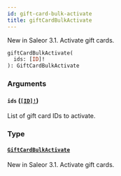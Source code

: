 ```yaml
---
id: gift-card-bulk-activate
title: giftCardBulkActivate
---
```


New in Saleor 3.1. Activate gift cards.

```graphql
giftCardBulkActivate(
  ids: [ID]!
): GiftCardBulkActivate

```

### Arguments

#### `ids` ([`[ID]!`](/developer/api-reference/scalars/id))

List of gift card IDs to activate.

### Type

#### [`GiftCardBulkActivate`](/developer/api-reference/objects/gift-card-bulk-activate)

New in Saleor 3.1. Activate gift cards.
